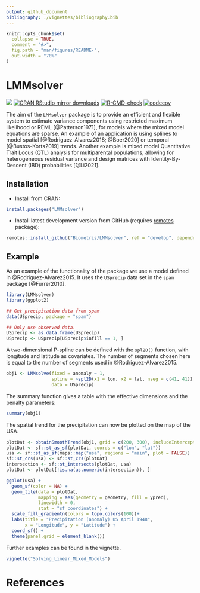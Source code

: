 ---
output: github_document
bibliography: ./vignettes/bibliography.bib
---

<!-- README.md is generated from README.Rmd. Please edit that file -->

```{r, include = FALSE}
knitr::opts_chunk$set(
  collapse = TRUE,
  comment = "#>",
  fig.path = "man/figures/README-",
  out.width = "70%"
)
```

# LMMsolver

[![](https://www.r-pkg.org/badges/version/LMMsolver)](https://www.r-pkg.org/pkg/LMMsolver)
[![CRAN RStudio mirror downloads](https://cranlogs.r-pkg.org/badges/LMMsolver)](https://www.r-pkg.org/pkg/LMMsolver)
[![R-CMD-check](https://github.com/Biometris/LMMsolver/workflows/R-CMD-check/badge.svg)](https://github.com/Biometris/LMMsolver/actions?workflow=R-CMD-check)
[![codecov](https://codecov.io/gh/Biometris/LMMsolver/branch/master/graph/badge.svg)](https://app.codecov.io/gh/Biometris/LMMsolver)

The aim of the `LMMsolver` package is to provide an efficient and flexible system to estimate variance components using restricted maximum likelihood or REML [@Patterson1971], for models where the mixed model equations are sparse. An example of an application is using splines to model spatial [@Rodriguez-Alvarez2018; @Boer2020] or temporal [@Bustos-Korts2019] trends. Another example is mixed model Quantitative Trait Locus (QTL) analysis for multiparental populations, allowing for heterogeneous residual variance and design matrices with Identity-By-Descent (IBD) probabilities [@Li2021].

## Installation

* Install from CRAN:

```{r, eval = FALSE}
install.packages("LMMsolver")
```

* Install latest development version from GitHub (requires [remotes](https://github.com/r-lib/remotes) package):

```{r, eval = FALSE}
remotes::install_github("Biometris/LMMsolver", ref = "develop", dependencies = TRUE)
```

## Example

As an example of the functionality of the package we use a model defined in @Rodriguez-Alvarez2015. It uses the `USprecip` data set in the `spam` package [@Furrer2010].

```{r USprecip data}
library(LMMsolver)
library(ggplot2)

## Get precipitation data from spam
data(USprecip, package = "spam")

## Only use observed data.
USprecip <- as.data.frame(USprecip)
USprecip <- USprecip[USprecip$infill == 1, ]
```

A two-dimensional P-spline can be defined with the `spl2D()` function, with longitude and latitude as covariates. The number of segments chosen here is equal to the number of segments used in @Rodriguez-Alvarez2015.

```{r runobj}
obj1 <- LMMsolve(fixed = anomaly ~ 1,
                 spline = ~spl2D(x1 = lon, x2 = lat, nseg = c(41, 41)),
                 data = USprecip)
```

The summary function gives a table with the effective dimensions and the penalty parameters:

```{r ED_USprecip}
summary(obj1)
```

The spatial trend for the precipitation can now be plotted on the map of the USA.

```{r Plot_USprecip}
plotDat <- obtainSmoothTrend(obj1, grid = c(200, 300), includeIntercept = TRUE)
plotDat <- sf::st_as_sf(plotDat, coords = c("lon", "lat"))
usa <- sf::st_as_sf(maps::map("usa", regions = "main", plot = FALSE))
sf::st_crs(usa) <- sf::st_crs(plotDat)
intersection <- sf::st_intersects(plotDat, usa)
plotDat <- plotDat[!is.na(as.numeric(intersection)), ]

ggplot(usa) + 
  geom_sf(color = NA) +
  geom_tile(data = plotDat, 
            mapping = aes(geometry = geometry, fill = ypred), 
            linewidth = 0,
            stat = "sf_coordinates") +
  scale_fill_gradientn(colors = topo.colors(100))+
  labs(title = "Precipitation (anomaly) US April 1948", 
       x = "Longitude", y = "Latitude") +
  coord_sf() +
  theme(panel.grid = element_blank())
```

Further examples can be found in the vignette.
```r
vignette("Solving_Linear_Mixed_Models")
```

# References
